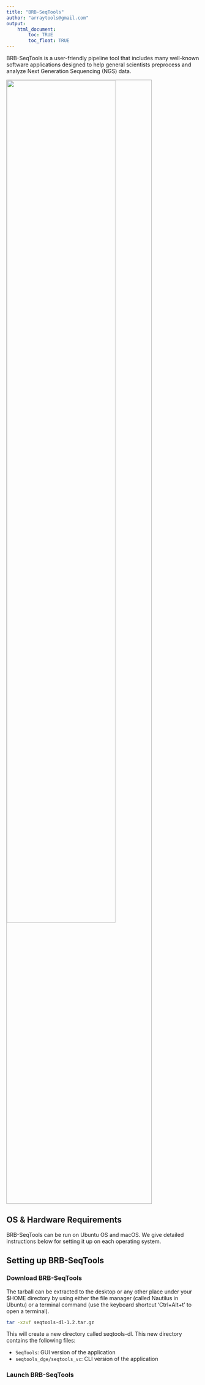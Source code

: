 ```yaml
---
title: "BRB-SeqTools"
author: "arraytools@gmail.com"
output: 
    html_document:
        toc: TRUE
        toc_float: TRUE
---
```


BRB-SeqTools is a user-friendly pipeline tool that includes many well-known software applications designed to help general scientists preprocess and analyze Next Generation Sequencing (NGS) data. 

<img src="img/seqtoolsworkflow2.png" style="border: #A9A9A9 1px solid; width:75%">


## OS & Hardware Requirements

BRB-SeqTools can be run on Ubuntu OS and macOS. We give detailed instructions below for setting it up on each operating system.

## Setting up BRB-SeqTools

### Download BRB-SeqTools

The tarball can be extracted to the desktop or any other place under your $HOME directory by using either the file manager (called Nautilus in Ubuntu) or a terminal command (use the keyboard shortcut 'Ctrl+Alt+t' to open a terminal).

```bash
tar -xzvf seqtools-dl-1.2.tar.gz
```

This will create a new directory called seqtools-dl. This new directory contains the following files:

- `SeqTools`: GUI version of the application
- `seqtools_dge/seqtools_vc`: CLI version of the application

### Launch BRB-SeqTools